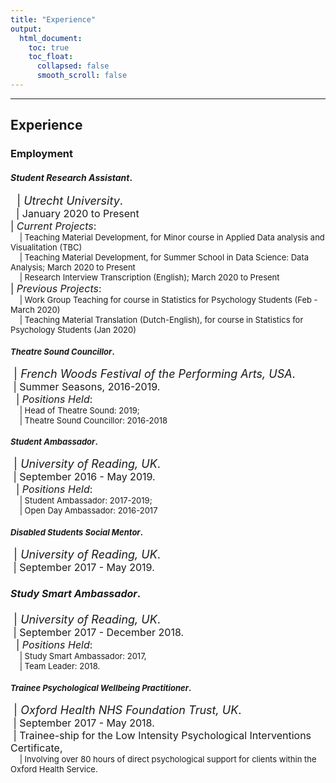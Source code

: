```yaml
---
title: "Experience"
output: 
  html_document: 
    toc: true
    toc_float:
      collapsed: false
      smooth_scroll: false
---
```

---
## Experience
### Employment
#### *Student Research Assistant*.  
<font size = "4">
  \ \ \| *Utrecht University*.    
<font size = "3">
  \ \ \| January 2020 to Present  
  \| *Current Projects*:  
  <font size = "2">
  \ \ \ \ \| Teaching Material Development, for Minor course in Applied Data analysis and Visualitation (TBC)  
  \ \ \ \ \| Teaching Material Development, for Summer School in Data Science: Data Analysis; March 2020 to Present  
  \ \ \ \ \| Research Interview Transcription (English); March 2020 to Present  
  <font size = "3">
  \| *Previous Projects*:  
  <font size = "2">
  \ \ \ \ \| Work Group Teaching for course in Statistics for Psychology Students (Feb - March 2020)  
  \ \ \ \ \| Teaching Material Translation (Dutch-English), for course in Statistics for Psychology Students (Jan 2020)  
  
#### *Theatre Sound Councillor*.  
<font size = "4">
  \ \| *French Woods Festival of the Performing Arts, USA*.  
<font size = "3">
  \ \| Summer Seasons, 2016-2019.  
  \ \ \| *Positions Held*:  
<font size = "2">
  \ \ \ \ \| Head of Theatre Sound: 2019;   
  \ \ \ \ \| Theatre Sound Councillor: 2016-2018    
  
#### *Student Ambassador*.
<font size = "4">
  \ \| *University of Reading, UK*.  
<font size = "3">
  \ \| September 2016 - May 2019.  
  \ \ \| *Positions Held*: 
<font size = "2">  
  \ \ \ \ \| Student Ambassador: 2017-2019;   
  \ \ \ \ \| Open Day Ambassador: 2016-2017    
  
#### *Disabled Students Social Mentor*.
<font size = "4">
  \ \| *University of Reading, UK*.   
<font size = "3">
  \ \| September 2017 - May 2019.  
  
#### *Study Smart Ambassador*.
<font size = "4">
  \ \| *University of Reading, UK*.
<font size = "3">  
  \ \| September 2017 - December 2018.    
  \ \ \| *Positions Held*:
<font size = "2">  
  \ \ \ \ \| Study Smart Ambassador: 2017,   
  \ \ \ \ \| Team Leader: 2018.    
  
#### *Trainee Psychological Wellbeing Practitioner*.  
<font size = "4">
  \ \| *Oxford Health NHS Foundation Trust, UK*.  
<font size = "3">
  \ \| September 2017 - May 2018.  
  \ \| Trainee-ship for the Low Intensity Psychological Interventions Certificate, 
  <font size = "2">  
  \ \ \ \ \| Involving over 80 hours of direct psychological support for clients within the Oxford Health Service.   
  
  
